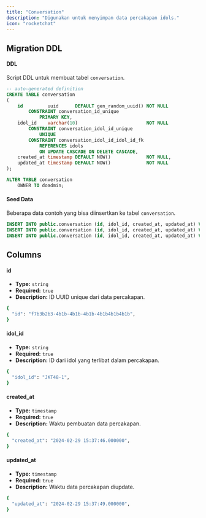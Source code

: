 ```yaml
---
title: "Conversation"
description: "Digunakan untuk menyimpan data percakapan idols."
icon: "rocketchat"
---
```


## Migration DDL

#### DDL

Script DDL untuk membuat tabel `conversation`.

```sql
-- auto-generated definition
CREATE TABLE conversation
(
    id         uuid      DEFAULT gen_random_uuid() NOT NULL
        CONSTRAINT conversation_id_unique
            PRIMARY KEY,
    idol_id    varchar(10)                         NOT NULL
        CONSTRAINT conversation_idol_id_unique
            UNIQUE
        CONSTRAINT conversation_idol_id_idol_id_fk
            REFERENCES idols
            ON UPDATE CASCADE ON DELETE CASCADE,
    created_at timestamp DEFAULT NOW()             NOT NULL,
    updated_at timestamp DEFAULT NOW()             NOT NULL
);

ALTER TABLE conversation
    OWNER TO doadmin;

```

#### Seed Data

Beberapa data contoh yang bisa diinsertkan ke tabel `conversation`.

```sql
INSERT INTO public.conversation (id, idol_id, created_at, updated_at) VALUES ('4b27af39-11a5-4f06-9ddf-d0b84e2fd029', 'JKT48-1', '2024-02-29 15:37:46.000000', '2024-02-29 15:37:49.000000');
INSERT INTO public.conversation (id, idol_id, created_at, updated_at) VALUES ('4bcbef6b-87e8-494a-90c9-c5b3c46a94d5', 'JKT48-2', '2024-02-29 15:37:58.000000', '2024-02-29 15:38:00.000000');
INSERT INTO public.conversation (id, idol_id, created_at, updated_at) VALUES ('097667d9-be00-43a6-a783-842fc2768522', 'JKT48-3', '2024-02-29 15:38:20.000000', '2024-02-29 15:38:22.000000');
```

## Columns

#### id

- **Type:** `string`
- **Required:** `true`
- **Description:** ID UUID unique dari data percakapan.

```bash
{
  "id": "f7b3b2b3-4b1b-4b1b-4b1b-4b1b4b1b4b1b",
}
```

#### idol_id

- **Type:** `string`
- **Required:** `true`
- **Description:** ID dari idol yang terlibat dalam percakapan.

```bash
{
  "idol_id": "JKT48-1",
}
```

#### created_at

- **Type:** `timestamp`
- **Required:** `true`
- **Description:** Waktu pembuatan data percakapan.

```bash
{
  "created_at": "2024-02-29 15:37:46.000000",
}
```

#### updated_at

- **Type:** `timestamp`
- **Required:** `true`
- **Description:** Waktu data percakapan diupdate.

```bash
{
  "updated_at": "2024-02-29 15:37:49.000000",
}
```
